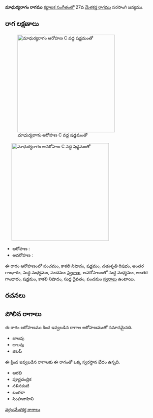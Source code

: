 {{Infobox ragam
	| name          	= మాధుర్యరాగం
	| synonym	    	= 
	| mela          	= 
	| chakra        	= 
	| janaka        	= 
	| type          	= షడవ
	| arohanam      	= {{svaraC|P|N3|S|R2|G3|M1|P}} 
	| avarohanam    	= {{svaraC|M1|G3|S|N3|D1|P}}
	| jeeva         	=
	| chhaya        	=
	| nyasa         	=
	| vishesha      	= 
	| equivalent  		= 
}}
{{కర్ణాటక సంగీత రాగాలు}}
'''మాధుర్యరాగం రాగము''' [[కర్ణాటక సంగీతం]]లో 27వ [[మేళకర్త రాగము]] సరసాంగి జన్యము. 


==రాగ లక్షణాలు==
[[Image:madhuryaragam_ar_kb2wiki.png|thumb|right|316px|''మాధుర్యరాగం'' ఆరోహణ C వద్ద షడ్జమంతో]]
	[[Image:madhuryaragam_av_kb2wiki.png|thumb|right|316px|''మాధుర్యరాగం'' అవరోహణ C వద్ద షడ్జమంతో]]

* ఆరోహణ : {{svaraC|P|N3|S|R2|G3|M1|P}} 
* అవరోహణ : {{svaraC|M1|G3|S|N3|D1|P}}

ఈ రాగం ఆరోహణంలో పంచమం, కాకలి  నిషాదం, షడ్జమం, చతుశృతి రిషభం, అంతర గాంధారం, సుద్ద మధ్యమం, పంచమం [[స్వరాలు]], అవరోహణంలో సుద్ద మధ్యమం, అంతర గాంధారం, షడ్జమం, కాకలి  నిషాదం, సుద్ద దైవతం, పంచమం [[స్వరాలు]] ఉంటాయి.

==రచనలు==



==పోలిన రాగాలు==
ఈ రాగం ఆరోహణము కింద ఇవ్వబడిన రాగాల ఆరోహణముతో సమానమైనది.
* జాలవు
* జులవు
* జిలప్

ఈ క్రింద ఇవ్వబడిన రాగాలకు ఈ రాగంతో ఒక్క స్వరస్థాన భేదం ఉన్నది.
* ఆరభి
* పూర్ణచంద్రిక
* నళినకంటి
* బంగలా
* సింహవాహిని



[[వర్గం:మేళకర్త రాగాలు]]